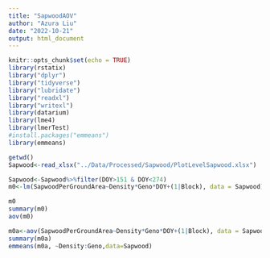 ```yaml
---
title: "SapwoodAOV"
author: "Azura Liu"
date: "2022-10-21"
output: html_document
---
```



```r
knitr::opts_chunk$set(echo = TRUE)
library(rstatix)
library("dplyr")
library("tidyverse")
library("lubridate")
library("readxl")
library("writexl")
library(datarium)
library(lme4)
library(lmerTest)
#install.packages("emmeans")
library(emmeans)

getwd()
Sapwood<-read_xlsx("../Data/Processed/Sapwood/PlotLevelSapwood.xlsx")

```

```r
Sapwood<-Sapwood%>%filter(DOY>151 & DOY<274)
m0<-lm(SapwoodPerGroundArea~Density*Geno*DOY+(1|Block), data = Sapwood)

m0
summary(m0)
aov(m0)

m0a<-aov(SapwoodPerGroundArea~Density*Geno*DOY+(1|Block), data = Sapwood)
summary(m0a)
emmeans(m0a, ~Density:Geno,data=Sapwood)

```
